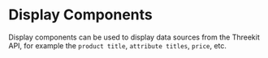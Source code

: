 

<Meta title="Display/Introduction" component={Title} />

# Display Components

Display components can be used to display data sources from the Threekit API, for example the `product title`, `attribute titles`, `price`, etc.
